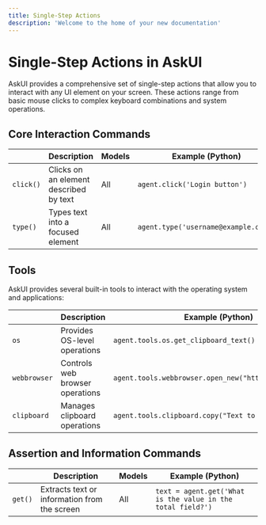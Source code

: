 ```yaml
---
title: Single-Step Actions 
description: 'Welcome to the home of your new documentation'
---
```


# Single-Step Actions in AskUI

AskUI provides a comprehensive set of single-step actions that allow you to interact with any UI element on your screen. These actions range from basic mouse clicks to complex keyboard combinations and system operations.

## Core Interaction Commands

|  | **Description** | **Models** | **Example (Python)** |
| --- | --- | --- | --- |
| `click()` | Clicks on an element described by text | All | `agent.click('Login button')` |
| `type()` | Types text into a focused element | All | `agent.type('username@example.com')` |

## Tools

AskUI provides several built-in tools to interact with the operating system and applications:

|  | **Description** | **Example (Python)** |
| --- | --- | --- |
| `os` | Provides OS-level operations | `agent.tools.os.get_clipboard_text()` |
| `webbrowser` | Controls web browser operations | `agent.tools.webbrowser.open_new("https://askui.com")` |
| `clipboard` | Manages clipboard operations | `agent.tools.clipboard.copy("Text to copy")` |

## Assertion and Information Commands

|  | **Description** | **Models** | **Example (Python)** |
| --- | --- | --- | --- |
| `get()` | Extracts text or information from the screen | All | `text = agent.get('What is the value in the total field?')` |

